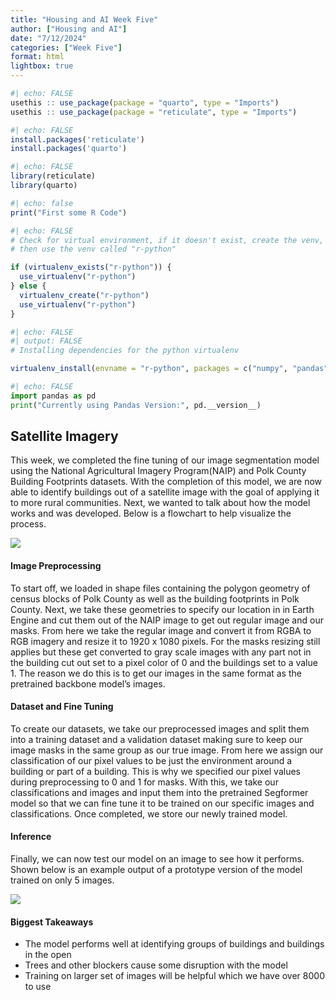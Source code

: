```yaml
---
title: "Housing and AI Week Five"
author: ["Housing and AI"]
date: "7/12/2024"
categories: ["Week Five"]
format: html
lightbox: true
---
```


```r
#| echo: FALSE
usethis :: use_package(package = "quarto", type = "Imports")
usethis :: use_package(package = "reticulate", type = "Imports")
```

```r
#| echo: FALSE
install.packages('reticulate')
install.packages('quarto')
```

```r
#| echo: FALSE
library(reticulate)
library(quarto)
```

```r
#| echo: false
print("First some R Code")
```

```r
#| echo: FALSE
# Check for virtual environment, if it doesn't exist, create the venv, if it exists
# then use the venv called "r-python"

if (virtualenv_exists("r-python")) {
  use_virtualenv("r-python")
} else {
  virtualenv_create("r-python")
  use_virtualenv("r-python")
}
```

```r
#| echo: FALSE
#| output: FALSE
# Installing dependencies for the python virtualenv

virtualenv_install(envname = "r-python", packages = c("numpy", "pandas", "scikit-learn"), all = TRUE)
```

```python
#| echo: FALSE
import pandas as pd
print("Currently using Pandas Version:", pd.__version__)
```

## Satellite Imagery

This week, we completed the fine tuning of our image segmentation model using the National Agricultural Imagery Program(NAIP) and Polk County Building Footprints datasets. With the completion of this model, we are now able to identify buildings out of a satellite image with the goal of applying it to more rural communities. Next, we wanted to talk about how the model works and was developed. Below is a flowchart to help visualize the process.

![](imgs/Sat_FlowCHart.jpg)

#### Image Preprocessing

To start off, we loaded in shape files containing the polygon geometry of census blocks of Polk County as well as the building footprints in Polk County. Next, we take these geometries to specify our location in in Earth Engine and cut them out of the NAIP image to get out regular image and our masks. From here we take the regular image and convert it from RGBA to RGB imagery and resize it to 1920 x 1080 pixels. For the masks resizing still applies but these get converted to gray scale images with any part not in the building cut out set to a pixel color of 0 and the buildings set to a value 1. The reason we do this is to get our images in the same format as the pretrained backbone model's images.

#### Dataset and Fine Tuning

To create our datasets, we take our preprocessed images and split them into a training dataset and a validation dataset making sure to keep our image masks in the same group as our true image. From here we assign our classification of our pixel values to be just the environment around a building or part of a building. This is why we specified our pixel values during preprocessing to 0 and 1 for masks. With this, we take our classifications and images and input them into the pretrained Segformer model so that we can fine tune it to be trained on our specific images and classifications. Once completed, we store our newly trained model.

#### Inference

Finally, we can now test our model on an image to see how it performs. Shown below is an example output of a prototype version of the model trained on only 5 images.

![](imgs/Inference_Example.png)

#### Biggest Takeaways

-   The model performs well at identifying groups of buildings and buildings in the open
-   Trees and other blockers cause some disruption with the model
-   Training on larger set of images will be helpful which we have over 8000 to use
